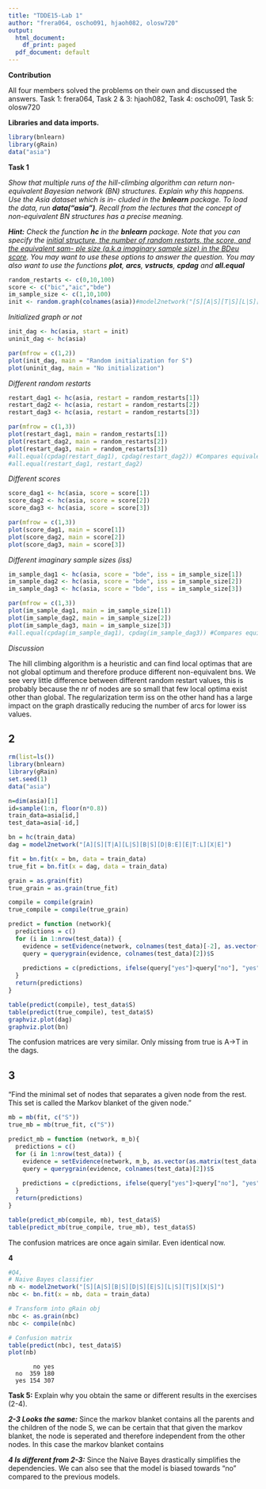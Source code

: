 ```yaml
---
title: "TDDE15-Lab 1"
author: "frera064, oscho091, hjaoh082, olosw720"
output:
  html_document:
    df_print: paged
  pdf_document: default
---
```


**Contribution**

All four members solved the problems on their own and discussed the answers. Task 1: frera064, Task 2 & 3: hjaoh082, Task 4: oscho091, Task 5: olosw720

**Libraries and data imports.**

```r
library(bnlearn)
library(gRain)
data("asia")
```

**Task 1**

*Show that multiple runs of the hill-climbing algorithm can return non-equivalent Bayesian network (BN) structures. Explain why this happens. Use the Asia dataset which is in- cluded in the **bnlearn** package. To load the data, run **data("asia")**. Recall from the lectures that the concept of non-equivalent BN structures has a precise meaning.*

***Hint:** Check the function **hc** in the **bnlearn** package. Note that you can specify the [initial structure, the number of random restarts, the score, and the equivalent sam- ple size (a.k.a imaginary sample size) in the BDeu score]{.underline}. You may want to use these options to answer the question. You may also want to use the functions **plot**, **arcs**, **vstructs**, **cpdag** and **all.equal***

```r
random_restarts <- c(0,10,100)
score <- c("bic","aic","bde")
im_sample_size <- c(1,10,100)
init <- random.graph(colnames(asia))#model2network("[S][A|S][T|S][L|S][B|S][E|S][X|S][D|S]")
```

*Initialized graph or not*

```r
init_dag <- hc(asia, start = init)
uninit_dag <- hc(asia)

par(mfrow = c(1,2))
plot(init_dag, main = "Random initialization for S")
plot(uninit_dag, main = "No initialization")
```

*Different random restarts*

```r
restart_dag1 <- hc(asia, restart = random_restarts[1])
restart_dag2 <- hc(asia, restart = random_restarts[2])
restart_dag3 <- hc(asia, restart = random_restarts[3])

par(mfrow = c(1,3))
plot(restart_dag1, main = random_restarts[1])
plot(restart_dag2, main = random_restarts[2])
plot(restart_dag3, main = random_restarts[3])
#all.equal(cpdag(restart_dag1), cpdag(restart_dag2)) #Compares equivalence
#all.equal(restart_dag1, restart_dag2)
```

*Different scores*

```r
score_dag1 <- hc(asia, score = score[1])
score_dag2 <- hc(asia, score = score[2])
score_dag3 <- hc(asia, score = score[3])

par(mfrow = c(1,3))
plot(score_dag1, main = score[1])
plot(score_dag2, main = score[2])
plot(score_dag3, main = score[3])
```

*Different imaginary sample sizes (iss)*

```r
im_sample_dag1 <- hc(asia, score = "bde", iss = im_sample_size[1])
im_sample_dag2 <- hc(asia, score = "bde", iss = im_sample_size[2])
im_sample_dag3 <- hc(asia, score = "bde", iss = im_sample_size[3])

par(mfrow = c(1,3))
plot(im_sample_dag1, main = im_sample_size[1])
plot(im_sample_dag2, main = im_sample_size[2])
plot(im_sample_dag3, main = im_sample_size[3])
#all.equal(cpdag(im_sample_dag1), cpdag(im_sample_dag3)) #Compares equivalence
```

*Discussion*

The hill climbing algorithm is a heuristic and can find local optimas that are not global optimum and therefore produce different non-equivalent bns. We see very little difference between different random restart values, this is probably because the nr of nodes are so small that few local optima exist other than global. The regularization term iss on the other hand has a large impact on the graph drastically reducing the number of arcs for lower iss values.

## 2

```r
rm(list=ls())
library(bnlearn)
library(gRain)
set.seed(1)
data("asia")

n=dim(asia)[1]
id=sample(1:n, floor(n*0.8))
train_data=asia[id,]
test_data=asia[-id,]

bn = hc(train_data)
dag = model2network("[A][S][T|A][L|S][B|S][D|B:E][E|T:L][X|E]")

fit = bn.fit(x = bn, data = train_data)
true_fit = bn.fit(x = dag, data = train_data)

grain = as.grain(fit)
true_grain = as.grain(true_fit)

compile = compile(grain)
true_compile = compile(true_grain)

predict = function (network){
  predictions = c()
  for (i in 1:nrow(test_data)) {
    evidence = setEvidence(network, colnames(test_data)[-2], as.vector(as.matrix(test_data[i, -2])))
    query = querygrain(evidence, colnames(test_data)[2])$S
    
    predictions = c(predictions, ifelse(query["yes"]>query["no"], "yes", "no"))
  }
  return(predictions)
}

table(predict(compile), test_data$S)
table(predict(true_compile), test_data$S)
graphviz.plot(dag)
graphviz.plot(bn)
```

The confusion matrices are very similar. Only missing from true is A-\>T in the dags.

## 3

"Find the minimal set of nodes that separates a given node from the rest. This set is called the Markov blanket of the given node."

```r
mb = mb(fit, c("S"))
true_mb = mb(true_fit, c("S"))

predict_mb = function (network, m_b){
  predictions = c()
  for (i in 1:nrow(test_data)) {
    evidence = setEvidence(network, m_b, as.vector(as.matrix(test_data[i, m_b])))
    query = querygrain(evidence, colnames(test_data)[2])$S
    
    predictions = c(predictions, ifelse(query["yes"]>query["no"], "yes", "no"))
  }
  return(predictions)
}

table(predict_mb(compile, mb), test_data$S)
table(predict_mb(true_compile, true_mb), test_data$S)
```

The confusion matrices are once again similar. Even identical now.

**4**

```r
#Q4, 
# Naive Bayes classifier
nb <- model2network("[S][A|S][B|S][D|S][E|S][L|S][T|S][X|S]")
nbc <- bn.fit(x = nb, data = train_data) 

# Transform into gRain obj
nbc <- as.grain(nbc)
nbc <- compile(nbc)

# Confusion matrix
table(predict(nbc), test_data$S)
plot(nb)
```

```         
       no yes
  no  359 180
  yes 154 307
```

**Task 5:** Explain why you obtain the same or different results in the exercises (2-4).

***2-3 Looks the same:*** Since the markov blanket contains all the parents and the children of the node S, we can be certain that that given the markov blanket, the node is seperated and therefore independent from the other nodes. In this case the markov blanket contains

***4 Is different from 2-3:*** Since the Naive Bayes drastically simplifies the dependencies. We can also see that the model is biased towards “no” compared to the previous models.
